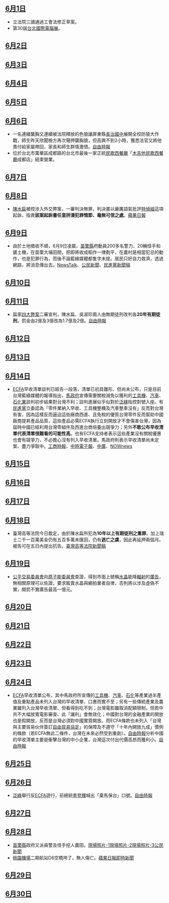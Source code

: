 {{vfd|[[Wikipedia:頁面存廢討論/記錄/2022/06/17#2022年6月臺灣|比較標準]]提刪|date=2022/06/18}}
<noinclude>{{MonthInTaiwan|2010|6}}</noinclude>

==[[6月1日|6月1日]]==
*立法院三讀通過工會法修正草案。{{台灣新聞|"工會法"|2010|06}}
*第30屆[[台北國際電腦展|台北國際電腦展]]。{{台灣新聞|"台北國際電腦展"|2010|06}}

==[[6月2日|6月2日]]==

==[[6月3日|6月3日]]==
==[[6月4日|6月4日]]==
==[[6月5日|6月5日]]==
==[[6月6日|6月6日]]==
* 一名連續襲胸又連續被法院釋放的色狼讓屏東縣[[長治國中|長治國中]]展開全校防狼大作戰，師生昨天欣聞檢方再次聲押襲胸狼，但高興不到2小時，獲悉法官又將他責付給家屬帶回，家長和師生群情激憤。[https://web.archive.org/web/20100610213458/http://www.libertytimes.com.tw/2010/new/jun/7/today-so1.htm 自由時報]
* 位於台北市萬華區成都路的台北市最後一家正統[[民歌|民歌]][[西餐廳|西餐廳]]「[[木吉他民歌西餐廳|木吉他民歌西餐廳]]成都店」結束營業。

==[[6月7日|6月7日]]==
==[[6月8日|6月8日]]==
* [[陳水扁|陳水扁]]被控涉入外交弊案，一審判決無罪，判決書以嚴厲語氣批評[[特偵組|特偵組]]這項起訴，指責'''該案起訴書任意拼湊犯罪情節、毫無可信之處'''。[http://tw.nextmedia.com/rnews/article/SecID/102/ArtID/73575/IssueID/20100608 蘋果日報]{{Dead link|date=2020年7月 |bot=InternetArchiveBot |fix-attempted=yes }}{{Dead link|date=2020年6月 |bot=InternetArchiveBot |fix-attempted=yes }}{{Dead link|date=2020年5月 |bot=InternetArchiveBot |fix-attempted=yes }}{{Dead link|date=2020年4月 |bot=InternetArchiveBot |fix-attempted=yes }}{{Dead link|date=2020年4月 |bot=InternetArchiveBot |fix-attempted=yes }}{{Dead link|date=2020年3月 |bot=InternetArchiveBot |fix-attempted=yes }}{{Dead link|date=2020年2月 |bot=InternetArchiveBot |fix-attempted=yes }}{{Dead link|date=2020年1月 |bot=InternetArchiveBot |fix-attempted=yes }}<!--臨時連結-->

==[[6月9日|6月9日]]==
* 由於土地徵收不順，6月9日凌晨，[[苗栗縣|苗栗縣]]府動員200多名警力、20輛怪手和鏟土機，在苗栗大埔田間，把即將收成稻作一律剷平，在農村是相當犯忌的動作，也是犯罪行為，而後不論藍綠媒體都隻字未提。居民只好自力救濟，透過網路，將消息傳出去。[http://newtalk.tw/news_read.php?oid=5902 NewsTalk]{{Wayback|url=http://newtalk.tw/news_read.php?oid=5902 |date=20140614135351 }}、[http://www.peopo.org/portal.php?op=viewPost&articleId=57987 公民新聞]{{Wayback|url=http://www.peopo.org/portal.php?op=viewPost&articleId=57987 |date=20120422172803 }}、[https://web.archive.org/web/20100620021513/http://www.formosamedia.com.tw/?p=8791 民進黨新聞稿]

==[[6月10日|6月10日]]==
==[[6月11日|6月11日]]==
*扁家[[陳水扁家庭密帳案|四大弊案]]二審宣判，陳水扁、吳淑珍兩人由無期徒刑改判各'''20年有期徒刑'''，罰金由2億及3億改為1.7億及2億。[http://iservice.libertytimes.com.tw/liveNews/news.php?no=375074&type 自由時報]{{dead link|date=十一月 2017 |bot=InternetArchiveBot }}

==[[6月12日|6月12日]]==
==[[6月13日|6月13日]]==
==[[6月14日|6月14日]]==
*[[ECFA|ECFA]]早收清單談判已經告一段落，清單已初具雛形、但尚未公布，只是目前台灣藍綠媒體的報導指出，[[馬政府|馬政府]]宣傳需要關稅減免以獲利的[[工具機|工具機]]、[[汽車|汽車]]、[[石化業|石化業]]談判初步結果對台灣不利；談判進展似乎似對於[[泛綠|泛綠]]指控對號入座。有[[民進黨|民進黨]]立委認為「零件業納入早收、工具機整機及汽車整車沒有」反而對台灣有害，因為這樣反而逼迫這些廠商西進、且免稅的優質台灣零件反而幫助中國廠商提昇產品品質，這些產品必需ECFA執行立刻開放才不會傷害台灣，因為屆時中國已經利用台灣零組件及西進台商培養出競爭力；另外'''不敢公布早收清單代表清單很難看的可能性高'''。也有ECFA支持者表示這些產業沒有關稅優惠也會有競爭力，不必擔心沒有列入早收清單。馬政府則表示早收清單尚未定案、盡力爭取中。[http://money.chinatimes.com/news/news-content.aspx?id=20100615000012&cid=1206 工商時報]{{Dead link|date=2019年12月 |bot=InternetArchiveBot |fix-attempted=yes }}、[https://web.archive.org/web/20100620030205/http://news.chinatimes.com/mainland/0%2C5245%2C50503948x112010061500217%2C00.html 中時電子報]、[https://web.archive.org/web/20100720044056/http://news.chinatimes.com/politics/0%2C5244%2C50203825x132010061400626%2C00.html 中廣]、[http://www.nownews.com/2010/06/15/91-2615476.htm NOWnews]{{Wayback|url=http://www.nownews.com/2010/06/15/91-2615476.htm |date=20100618112528 }}

==[[6月15日|6月15日]]==
==[[6月16日|6月16日]]==
<!--
整日盯電腦！　黃斑部水腫眼恐過勞死
 更新日期:2010/06/16 12:31

現代人幾乎仰賴電腦，長期窩在電腦前！但是現在眼科醫師提出警訊，被稱為眼睛過勞死的，眼睛黃斑部病變，近來讓許多的患者相當困擾！患者多半是年紀不大，30多歲，但每天使用電腦10多小時，熬夜睡眠不足，眼睛出現了視力衰退模糊現象，如果沒有及時診療，醫師說恐怕會失明。

打電腦打電腦，整天窩在電腦前，小心眼睛過勞死！眼科醫師劉宗學：「黃斑部產生了積水，所以造成視力會變模糊，一般這種情況，發生在30歲、40歲左右的病人身上。」

原來被稱為眼睛過勞死的疾病，就是眼球黃斑部病變，有年紀輕輕40出頭的工程師，就是因為一天看著電腦超過10多個小時，在視力模糊長達4個多月後，才到醫院求診！

而看在醫師眼裡，這樣的個案，近來常見，他們多半都是長期緊盯電腦、熬夜、眼睛過度使用，結果就形成了，過勞症狀！而且這樣的症狀，多集中在的男性，許多人不以為意，但沒及早治療，視力模糊的情況容易復發，一拖下去，難保不會真的瞎掉。劉宗學：「如果反覆發生的話，就可能永久影響患者的視力。」

即使要打電腦，也要適當的休息，盡量避免熬夜，有狀況立即就醫詢問，才能讓這針對中壯年的眼睛過勞死症狀，遠離靈魂之窗。
（請修正格式及重新檢視重要性後再放上去）
-->

==[[6月17日|6月17日]]==
==[[6月18日|6月18日]]==
*臺灣高等法院今日裁定，由於陳水扁所犯為'''10年以上有期徒刑之重罪'''，加上瑞士二千一百萬美金仍有五百多萬未匯回，仍有'''逃亡之虞'''，因此再延押兩個月。被告可在五日內提出抗告。[http://tph.judicial.gov.tw/newsDetail.asp?SEQNO=47281 臺灣高等法院新聞稿]{{Wayback|url=http://tph.judicial.gov.tw/newsDetail.asp?SEQNO=47281 |date=20190214051651 }}

==[[6月19日|6月19日]]==
*[[行政院公平交易委員會|公平交易委員會]]向[[行政院原子能委員會|原子能委員會]]查證，得到市面上號稱[[水晶|水晶]]能降[[輻射|輻射]]的[[廣告|廣告]]，無相關原理可以佐證，要求販賣水晶與網拍業者自律，否則將以涉及虛偽不實，開罰不實廣告最高一億元。{{台灣新聞|"水晶" "輻射" "廣告"|2010|06}}

==[[6月20日|6月20日]]==
==[[6月21日|6月21日]]==
==[[6月22日|6月22日]]==
==[[6月23日|6月23日]]==
==[[6月24日|6月24日]]==
*[[ECFA|ECFA]]早收清單公布，其中馬政府所宣傳的[[工具機|工具機]]、[[汽車|汽車]]、[[石化|石化]]等產業過半產值及重點產品未列入台灣的早收清單、口惠而實不至；另有一些傳統產業及農業雖列入台灣早收清單、但看得到吃不到；台灣電影雖取消配額限制，但若中共不大幅放寬電影審查、此「讓利」會無效化；中國對台灣的金融產業的開放也是假開放，反而是台灣必須對中國實質開放。而ECFA條款也未列入「台灣與主要貿易伙伴簽訂[[自由貿易協定|自由貿易協定]]」的保障及不遵守「十年內開放九成」慣例的條款（若ECFA無此二條件，台灣在未來必然受到重創）。[[自由時報|自由時報]]分析中國的早收清單主要是衝擊台灣的中小企業，台灣這次付出代價高昂而獲利小。[https://web.archive.org/web/20100629214143/http://www.libertytimes.com.tw/2010/new/jun/25/index2.htm 自由時報]

==[[6月25日|6月25日]]==
==[[6月26日|6月26日]]==
*[[泛綠|泛綠]]舉行反[[ECFA|ECFA]]遊行，前總統[[李登輝|李登輝]]喊出「棄馬保台」口號。[http://www.libertytimes.com.tw/2010/new/jun/29/today-p1-3.htm 自由時報]{{dead link|date=十一月 2017 |bot=InternetArchiveBot }}

==[[6月27日|6月27日]]==
==[[6月28日|6月28日]]==
*[[苗栗縣|苗栗縣]]政府又派員警及怪手挖人農田。[http://img705.imageshack.us/img705/3130/mg3998.jpg 現場照片-1][http://img59.imageshack.us/img59/1835/mg3600k.jpg 現場照片-2][http://img293.imageshack.us/img293/7027/mg3907o.jpg 現場照片-3][http://www.peopo.org/portal.php?op=viewPost&articleId=58992 公民新聞]{{Wayback|url=http://www.peopo.org/portal.php?op=viewPost&articleId=58992 |date=20100701203216 }}
*[[桃園機場|桃園機場]]二期航站D6空橋垮了，無人傷亡。[https://web.archive.org/web/20100701042417/http://tw.nextmedia.com/rnews/article/SecID/102/ArtID/74913/IssueID/20100628 蘋果日報即時新聞]

==[[6月29日|6月29日]]==
==[[6月30日|6月30日]]==


<noinclude>
{{Portal:台灣新聞動態/Footer}}
</noinclude>